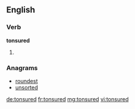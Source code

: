 ==English==

===Verb===
'''tonsured'''

# {{en-past of|tonsure}}

===Anagrams===
* [[roundest]]
* [[unsorted]]

[[de:tonsured]]
[[fr:tonsured]]
[[mg:tonsured]]
[[vi:tonsured]]